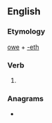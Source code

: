 ==English==

===Etymology===
[[owe]] + [[-eth]]

===Verb===
{{head|en|verb form}}

# {{en-archaic third-person singular of|owe}}

===Anagrams===
* {{anagrams|en|tohew}}